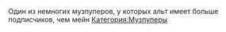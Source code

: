 Один из немногих музпуперов, у которых альт имеет больше подписчиков, чем мейн{{Инфобокс_для_пуперов|title2 = Nagadoff|другие_ники = alter[naga]tive, The N, n1, n2|image3 = Photo-1522249708.jpg|сферы_творчества = RYTPMV|год_начала = 2012 (?)|дата_рождения = 17 ноября|ссылки = https://youtube.com/Nagadoff
https://youtube.com/NagadoffAlt}}
[[Категория:Музпуперы]]